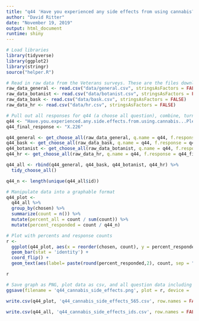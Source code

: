 ```yaml
---
title: "q44 'Have you experienced any side effects from using cannabis? (Please select all that apply)' (Veterans)"
author: "David Ritter"
date: "November 19, 2019"
output: html_document
runtime: shiny
---
```


```r
# Load libraries
library(tidyverse)
library(ggplot2)
library(stringr)
source("helper.R")
```

```r
# Read in raw data from the Veterans surveys. These are the files downloaded from survey monkey saved as a .csv
raw_data_general <- read.csv("data/general.csv", stringsAsFactors = FALSE)
raw_data_botanist <- read.csv("data/botanist.csv", stringsAsFactors = FALSE)
raw_data_bask <- read.csv("data/bask.csv", stringsAsFactors = FALSE)
raw_data_hr <- read.csv("data/hr.csv", stringsAsFactors = FALSE)
```

```r
# Pull out all responses for q44 (a choose all question), combine, turn into a tidy data format for further processing then determine 'question n'
q44 <- "Have.you.experienced.any.side.effects.from.using.cannabis...Please.select.all.that.apply."
q44_final_response <- "X.226"

q44_general <- get_choose_all(raw_data_general, q.name = q44, f.response = q44_final_response)
q44_bask <- get_choose_all(raw_data_bask, q.name = q44, f.response = q44_final_response)
q44_botanist <- get_choose_all(raw_data_botanist, q.name = q44, f.response = q44_final_response)
q44_hr <- get_choose_all(raw_data_hr, q.name = q44, f.response = q44_final_response)

q44_all <- rbind(q44_general, q44_bask, q44_botanist, q44_hr) %>%
  tidy_choose_all()

q44_n <- length(unique(q44_all$id))
```

```r
# Manipulate data into a graphable format
q44_plot <-
  q44_all %>%
  group_by(chosen) %>%
  summarize(count = n()) %>%
  mutate(percent_all = count / sum(count)) %>%
  mutate(percent_responded = count / q44_n)
```

```r
# Plot with percents and response counts
r <- 
  ggplot(q44_plot, aes(x = reorder(chosen, count), y = percent_responded)) +
  geom_bar(stat = 'identity') +
  coord_flip() +
  geom_text(aes(label= paste(round(percent_responded,2), count, sep = "***")))

r
```

```r
# Save graph as PNG, plot data as csv, and all question data including response IDs as csv (save question n and N at end of plot file as "_x.x")
ggsave(filename = 'q44_cannabis_side_effects.png', plot = r, device = 'png')

write.csv(q44_plot, 'q44_cannabis_side_effects_565.csv', row.names = FALSE)

write.csv(q44_all, 'q44_cannabis_side_effects_ids.csv', row.names = FALSE)
```
